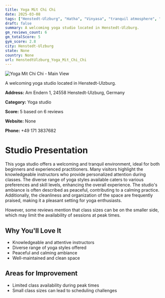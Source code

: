 ```yaml
---
title: Yoga Mit Chi Chi
date: 2025-03-08
tags: ["Henstedt-Ulzburg", "Hatha", "Vinyasa", "tranquil atmosphere", "clean facility", "Henstedt-Ulzburg"]  
draft: false
summary: A welcoming yoga studio located in Henstedt-Ulzburg.
gm_reviews_count: 6
gm_totalScore: 5
gym_score: 2.8
city: Henstedt-Ulzburg
state: None
country: None
url: HenstedtUlzburg_Yoga_Mit_Chi_Chi
---
```


<div className="aspect-[16/9] relative my-8">
  <img 
    src="https://streetviewpixels-pa.googleapis.com/v1/thumbnail?panoid=EH7DMRR99IwwbNGaxpzcQw&cb_client=search.gws-prod.gps&w=408&h=240&yaw=334.4627&pitch=0&thumbfov=100"
    alt="Yoga Mit Chi Chi - Main View"
    className="object-cover absolute inset-0 w-full h-full rounded-lg"
  />
</div>

A welcoming yoga studio located in Henstedt-Ulzburg.

**Address:** Am Endern 1, 24558 Henstedt-Ulzburg, Germany

**Category:** Yoga studio

**Score:** 5 based on 6 reviews

**Website:** None

**Phone:** +49 171 3837682

# Studio Presentation

This yoga studio offers a welcoming and tranquil environment, ideal for both beginners and experienced practitioners. Many visitors highlight the knowledgeable instructors who provide personalized attention during classes. The diverse range of yoga styles available caters to various preferences and skill levels, enhancing the overall experience. The studio's ambiance is often described as peaceful, contributing to a calming practice. Additionally, the cleanliness and organization of the space are frequently praised, making it a pleasant setting for yoga enthusiasts.

However, some reviews mention that class sizes can be on the smaller side, which may limit the availability of sessions at peak times.

## Why You'll Love It

- Knowledgeable and attentive instructors
- Diverse range of yoga styles offered
- Peaceful and calming ambiance
- Well-maintained and clean space

## Areas for Improvement

- Limited class availability during peak times
- Small class sizes can lead to scheduling challenges

<div className="grid grid-cols-1 xl:grid-cols-2 gap-4 my-8">

</div>